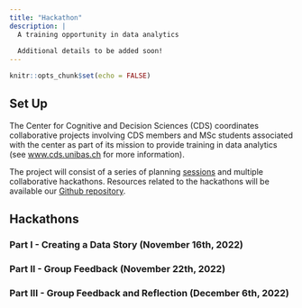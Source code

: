 ```yaml
---
title: "Hackathon"
description: |
  A training opportunity in data analytics
  
  Additional details to be added soon!
---
```


```r
knitr::opts_chunk$set(echo = FALSE)
```

## Set Up

The Center for Cognitive and Decision Sciences (CDS) coordinates collaborative projects involving CDS members and MSc students associated with the center as part of its mission to provide training in data analytics (see [www.cds.unibas.ch](https://psychologie.unibas.ch/de/fakultaet/abteilungen/cognitive-and-decision-sciences-305/) for more information).

The project will consist of a series of planning [sessions](https://psychologie.unibas.ch/de/fakultaet/abteilungen/cognitive-and-decision-sciences-305/events/) and multiple collaborative hackathons. Resources related to the hackathons will be available our [Github repository](https://github.com/cdsbasel/risk).

## Hackathons 

### Part I - Creating a Data Story (November 16th, 2022)


### Part II - Group Feedback (November 22th, 2022)


### Part III - Group Feedback and Reflection (December 6th, 2022)